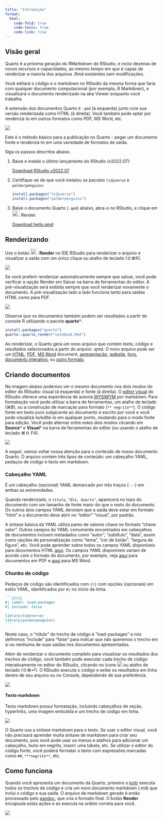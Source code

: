 ```yaml
---
title: "Introdução"
format:
  html:
    code-fold: true
    code-tools: true
    code-link: true
---
```


## Visão geral

Quarto é a próxima geração do RMarkdown do RStudio, e inclui dezenas de novos recursos e capacidades, ao mesmo tempo em que é capaz de renderizar a maioria dos arquivos .Rmd existentes sem modificações.

Você editará o código e o markdown no RStudio da mesma forma que faria com qualquer documento computacional (por exemplo, R Markdown), e visualizará o documento renderizado na aba Viewer enquanto você trabalha.

A extensão dos documentos Quarto é `.qmd` (à esquerda) junto com sua versão renderizada como HTML (à direita). Você também pode optar por renderizá-lo em outros formatos como PDF, MS Word, etc.

![](img/rstudio-hello.png){.column-page-right .border fig-alt="RStudio with a Quarto document entitulado \"Penguins, meet Quarto!\" open on the left side and the rendered version of the document on the right side" fig-align="center"}

Este é o método básico para a publicação no Quarto - pegar um documento fonte e renderizá-lo em uma variedade de formatos de saída.

Siga os passos descritos abaixo.

1.  Baixe e instale o último lançamento do RStudio (v2022.07):

    ::: {.callout appearance="minimal"}
    <i class="bi bi-download"></i> [Download RStudio v2022.07](https://rstudio.com/products/rstudio/download/)
    :::

2.  Certifique-se de que você instalou os pacotes `tidyverse` e `palmerpenguins`:

    ``` r
    install.packages("tidyverse")
    install.packages("palmerpenguins")
    ```

3.  Baixe o documento Quarto (`.qmd`) abaixo, abra-o no RStudio, e clique em <kbd>![](img/rstudio-render-button.png){width="25" height="20"}</kbd> Render.

    ::: {.callout appearance="minimal"}
    <i class="bi bi-download"></i> [Download hello.qmd](_hello.qmd){download="hello.qmd"}
    :::

## Renderizando

Use o botão <kbd>![](img/rstudio-render-button.png){width="25" height="20"}</kbd> **Render** no IDE RStudio para renderizar o arquivo e visualizar a saída com um único clique ou atalho de teclado (⇧⌘K).

![](img/rstudio-render.png){.border fig-alt="Top of the text editor in RStudio with the Render button highlighted with a purple box." fig-align="center"}

Se você preferir renderizar automaticamente sempre que salvar, você pode verificar a opção Render em Salvar na barra de ferramentas do editor. A pré-visualização será exibida sempre que você renderizar novamente o documento. A pré-visualização lado a lado funciona tanto para saídas HTML como para PDF.

![](img/rstudio-render-on-save.png){.border fig-alt="Top of the text editor in RStudio with the Render on Save checbox checked and highlighted with a purple box." fig-align="center"}

Observe que os documentos também podem ser resultados a partir do console R utilizando o pacote **quarto**\*:

``` r
install.packages("quarto")
quarto::quarto_render("notebook.Rmd")
```

Ao renderizar, o Quarto gera um novo arquivo que contém texto, código e resultados selecionados a partir do arquivo .qmd. O novo arquivo pode ser um [HTML](https://quarto.org/docs/output-formats/all-formats.html), [PDF](https://quarto.org/docs/output-formats/pdf-basics.html), [MS Word](https://quarto.org/docs/output-formats/ms-word.html) document, [apresentação](https://quarto.org/docs/presentations/), [website](https://quarto.org/docs/websites/), [livro](https://quarto.org/docs/books/), [documento interativo](https://quarto.org/docs/interactive/), ou [outro formato](https://quarto.org/docs/output-formats/all-formats.html).

## Criando documentos

Na imagem abaixo podemos ver o mesmo documento nos dois modos do editor do RStudio: visual (à esquerda) e fonte (à direita). O [editor visual](/docs/visual-editor/) do RStudio oferece uma experiência de autoria [WYSIWYM](https://en.wikipedia.org/wiki/WYSIWYM) por markdown. Para formatação você pode utilizar a barra de ferramentas, um atalho de teclado (⌘B), ou a construção de marcação para formato (`** negrito**`). O código fonte em texto puro subjacente ao documento é escrito por você e você pode visualizá-lo/editá-lo em qualquer ponto, mudando para o modo fonte para edição. Você pode alternar entre estes dois modos clicando em **Source**\* e **Visual**\* na barra de ferramentas do editor (ou usando o atalho de teclado ⌘⇧ F4).

![](img/rstudio-source-visual.png){.column-page-right fig-alt="On the left: Document in the visual editor. On the right: Same document in the source editor. The visual/source editor toggle is highlighted in both documents marking their current state. The document shown is the \"Hello Quarto\" document from a previous image on the page." fig-align="center"}

A seguir, vamos voltar nossa atenção para o conteúdo de nosso documento Quarto. O arquivo contém três tipos de conteúdo: um cabeçalho YAML, pedaços de código e texto em markdown.

### Cabeçalho YAML

É um cabeçalho (opcional) YAML demarcado por três traços (`---`) em ambas as extremidades.

Quando renderizado, o `título`, `"Olá, Quarto"`, aparecerá no topo do documento com um tamanho de fonte maior do que o resto do documento. Os outros dois campos YAML denotam que a saída deve estar em formato "html" e o documento deve abrir no "editor" "visual", por padrão.

A sintaxe básica da YAML utiliza pares de valores chave no formato "chave: valor". Outros campos do YAML comumente encontrados em cabeçalhos de documentos incluem metadados como "autor", "subtítulo", "data", assim como opções de personalização como "tema", "cor de botão", "largura de figura", etc. Você pode aprender sobre todos os campos YAML disponíveis para documentos HTML [aqui](/docs/reference/formats/html.html). Os campos YAML disponíveis variam de acordo com o formato do documento, por exemplo, veja [aqui](/docs/reference/formats/pdf.html) para documentos em PDF e [aqui](/docs/reference/formats/docx.html) para MS Word.

### Chunks de código

Pedaços de código são identificados com `{r}` com opções (opcionais) em estilo YAML, identificados por `#|` no início da linha.

```` markdown
```{{r}}
#| label: load-packages
#| include: false

library(tidyverse)
library(palmerpenguins)
```
````

Neste caso, o "rótulo" do trecho de código é "load-packages" e nós definimos "include" para "false" para indicar que não queremos o trecho em si ou nenhuma de suas saídas nos documentos apresentados.

Além de renderizar o documento completo para visualizar os resultados dos trechos de código, você também pode executar cada trecho de código interativamente no editor do RStudio, clicando no ícone ![](https://d33wubrfki0l68.cloudfront.net/18153fb9953057ee5cff086122bd26f9cee8fe93/3aba9/img/notebook-run-chunk.png) ou atalho de teclado (⇧⌘⏎). O RStudio executa o código e exibe os resultados em linha dentro de seu arquivo ou no Console, dependendo de sua preferência.

![](img/rstudio-inline-output.png){fig-alt="In the background, the code chunk labeled plot-penguins from hello.qmd. The chunk is partially covered by its output, a scatterplot showing the relationship between bill length and flipper length of penguins, colors by species. The button for running the code chunk is highlighted and an arrow extends to the plot, showing that clicking the button results in the plot being generated." fig-align="center"}

#### Texto markdown

Texto markdown possui formatação, incluindo cabeçalhos de seção, hyperlinks, uma imagem embutida e um trecho de código em linha.

![](img/rstudio-text.png){.border fig-alt="Text portion of the of the linked example document titled \"Penguins, meet Quarto!\", with annotation that reads \"Text\"." fig-align="center"}

O Quarto usa a sintaxe markdown para o texto. Se usar o editor visual, você não precisará aprender muita sintaxe de markdown para criar seu documento, pois você pode usar os menus e atalhos para adicionar um cabeçalho, texto em negrito, inserir uma tabela, etc. Se utilizar o editor do código fonte, você poderá formatar o texto com expressões marcadas como `##`, `***negrito**`, etc.

## Como funciona

Quando você apresenta um documento da Quarto, primeiro o [knitr](http://yihui.name/knitr/) executa todos os trechos de código e cria um novo documento markdown (.md) que inclui o código e sua saída. O arquivo de markdown gerado é então processado pelo [pandoc](http://pandoc.org/), que cria o formato final. O botão **Render** encapsula estas ações e as executa na ordem correta para você.

![](img/rstudio-qmd-how-it-works.png){.border fig-alt="Workflow diagram starting with a qmd file, then knitr, then md, then pandoc, then PDF, MS Word, or HTML." fig-align="center"}
